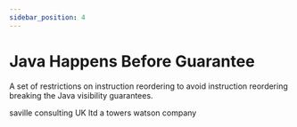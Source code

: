 ```yaml
---
sidebar_position: 4
---
```


# Java Happens Before Guarantee 
A set of restrictions on instruction reordering to avoid instruction reordering breaking the Java visibility guarantees.

saville consulting UK ltd a towers watson company